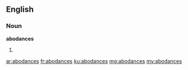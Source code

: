 ==English==

===Noun===
'''abodances'''

# {{plural of|abodance}}

[[ar:abodances]]
[[fr:abodances]]
[[ku:abodances]]
[[mg:abodances]]
[[my:abodances]]